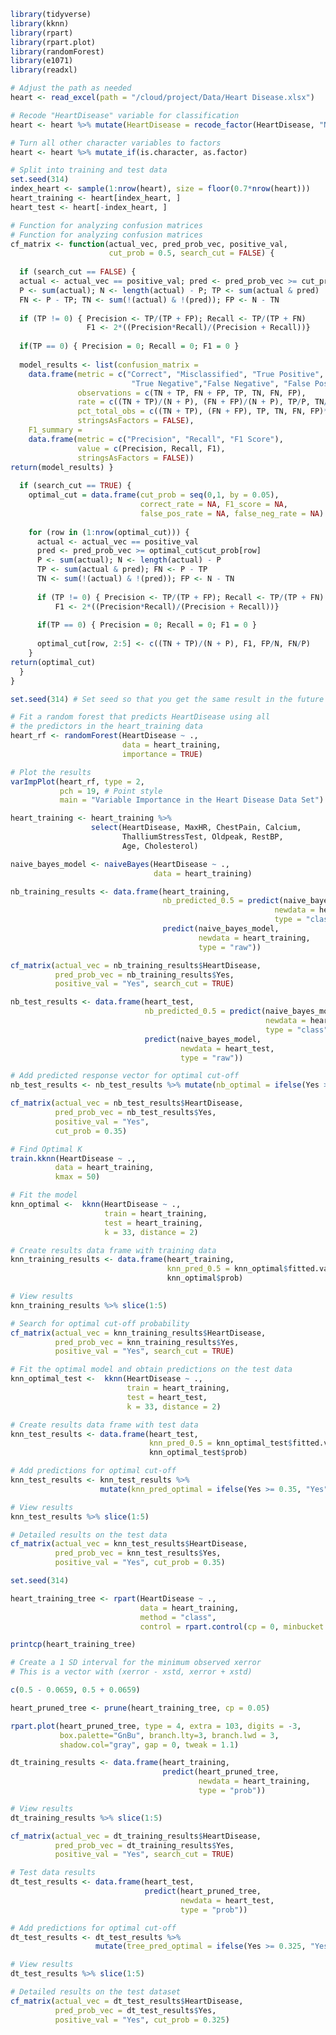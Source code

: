 

```r
library(tidyverse)
library(kknn)
library(rpart)
library(rpart.plot)
library(randomForest)
library(e1071)
library(readxl)

# Adjust the path as needed
heart <- read_excel(path = "/cloud/project/Data/Heart Disease.xlsx")

# Recode "HeartDisease" variable for classification
heart <- heart %>% mutate(HeartDisease = recode_factor(HeartDisease, "No" = "No", "Yes" = "Yes"))

# Turn all other character variables to factors
heart <- heart %>% mutate_if(is.character, as.factor)

# Split into training and test data
set.seed(314)
index_heart <- sample(1:nrow(heart), size = floor(0.7*nrow(heart)))
heart_training <- heart[index_heart, ]
heart_test <- heart[-index_heart, ]

# Function for analyzing confusion matrices
# Function for analyzing confusion matrices
cf_matrix <- function(actual_vec, pred_prob_vec, positive_val, 
                      cut_prob = 0.5, search_cut = FALSE) {
  
  if (search_cut == FALSE) {
  actual <- actual_vec == positive_val; pred <- pred_prob_vec >= cut_prob
  P <- sum(actual); N <- length(actual) - P; TP <- sum(actual & pred)
  FN <- P - TP; TN <- sum(!(actual) & !(pred)); FP <- N - TN
  
  if (TP != 0) { Precision <- TP/(TP + FP); Recall <- TP/(TP + FN)
                 F1 <- 2*((Precision*Recall)/(Precision + Recall))}
  
  if(TP == 0) { Precision = 0; Recall = 0; F1 = 0 }
 
  model_results <- list(confusion_matrix = 
    data.frame(metric = c("Correct", "Misclassified", "True Positive",
                           "True Negative","False Negative", "False Positive"),
               observations = c(TN + TP, FN + FP, TP, TN, FN, FP),
               rate = c((TN + TP)/(N + P), (FN + FP)/(N + P), TP/P, TN/N, FN/P, FP/N),
               pct_total_obs = c((TN + TP), (FN + FP), TP, TN, FN, FP)*(1/(N + P)),
               stringsAsFactors = FALSE),
    F1_summary = 
    data.frame(metric = c("Precision", "Recall", "F1 Score"),
               value = c(Precision, Recall, F1),
               stringsAsFactors = FALSE))
return(model_results) } 
 
  if (search_cut == TRUE) {
    optimal_cut = data.frame(cut_prob = seq(0,1, by = 0.05),
                             correct_rate = NA, F1_score = NA,
                             false_pos_rate = NA, false_neg_rate = NA)
    
    for (row in (1:nrow(optimal_cut))) {
      actual <- actual_vec == positive_val 
      pred <- pred_prob_vec >= optimal_cut$cut_prob[row]
      P <- sum(actual); N <- length(actual) - P
      TP <- sum(actual & pred); FN <- P - TP
      TN <- sum(!(actual) & !(pred)); FP <- N - TN
  
      if (TP != 0) { Precision <- TP/(TP + FP); Recall <- TP/(TP + FN)
          F1 <- 2*((Precision*Recall)/(Precision + Recall))}
  
      if(TP == 0) { Precision = 0; Recall = 0; F1 = 0 }
      
      optimal_cut[row, 2:5] <- c((TN + TP)/(N + P), F1, FP/N, FN/P)
    } 
return(optimal_cut)
  }
}
```


```r
set.seed(314) # Set seed so that you get the same result in the future

# Fit a random forest that predicts HeartDisease using all 
# the predictors in the heart_training data
heart_rf <- randomForest(HeartDisease ~ ., 
                         data = heart_training, 
                         importance = TRUE)

# Plot the results
varImpPlot(heart_rf, type = 2,
           pch = 19, # Point style
           main = "Variable Importance in the Heart Disease Data Set")

```


```r
heart_training <- heart_training %>% 
                  select(HeartDisease, MaxHR, ChestPain, Calcium,
                         ThalliumStressTest, Oldpeak, RestBP,
                         Age, Cholesterol)

```

```r
naive_bayes_model <- naiveBayes(HeartDisease ~ .,
                                data = heart_training)

```


```r
nb_training_results <- data.frame(heart_training,
                                  nb_predicted_0.5 = predict(naive_bayes_model,
                                                           newdata = heart_training,
                                                           type = "class"),
                                  predict(naive_bayes_model,
                                          newdata = heart_training,
                                          type = "raw"))

```


```r
cf_matrix(actual_vec = nb_training_results$HeartDisease,
          pred_prob_vec = nb_training_results$Yes,
          positive_val = "Yes", search_cut = TRUE)

```


```r
nb_test_results <- data.frame(heart_test,
                              nb_predicted_0.5 = predict(naive_bayes_model,
                                                         newdata = heart_test,
                                                         type = "class"),
                              predict(naive_bayes_model,
                                      newdata = heart_test,
                                      type = "raw"))

# Add predicted response vector for optimal cut-off
nb_test_results <- nb_test_results %>% mutate(nb_optimal = ifelse(Yes >= 0.35, "Yes", "No"))

```



```r
cf_matrix(actual_vec = nb_test_results$HeartDisease,
          pred_prob_vec = nb_test_results$Yes,
          positive_val = "Yes",
          cut_prob = 0.35)

```


```r
# Find Optimal K
train.kknn(HeartDisease ~ ., 
          data = heart_training, 
          kmax = 50)

```



```r
# Fit the model 
knn_optimal <-  kknn(HeartDisease ~ ., 
                     train = heart_training, 
                     test = heart_training,
                     k = 33, distance = 2)

# Create results data frame with training data
knn_training_results <- data.frame(heart_training,
                                   knn_pred_0.5 = knn_optimal$fitted.values,
                                   knn_optimal$prob)

# View results
knn_training_results %>% slice(1:5)

```


```r
# Search for optimal cut-off probability
cf_matrix(actual_vec = knn_training_results$HeartDisease,
          pred_prob_vec = knn_training_results$Yes,
          positive_val = "Yes", search_cut = TRUE)

```


```r
# Fit the optimal model and obtain predictions on the test data
knn_optimal_test <-  kknn(HeartDisease ~ ., 
                          train = heart_training, 
                          test = heart_test,
                          k = 33, distance = 2)

# Create results data frame with test data
knn_test_results <- data.frame(heart_test,
                               knn_pred_0.5 = knn_optimal_test$fitted.values,
                               knn_optimal_test$prob)

# Add predictions for optimal cut-off
knn_test_results <- knn_test_results %>% 
                    mutate(knn_pred_optimal = ifelse(Yes >= 0.35, "Yes", "No"))

# View results
knn_test_results %>% slice(1:5)


```


```r
# Detailed results on the test data
cf_matrix(actual_vec = knn_test_results$HeartDisease,
          pred_prob_vec = knn_test_results$Yes,
          positive_val = "Yes", cut_prob = 0.35)

```



```r
set.seed(314)

heart_training_tree <- rpart(HeartDisease ~ .,
                             data = heart_training,
                             method = "class", 
                             control = rpart.control(cp = 0, minbucket = 4))
```


```r
printcp(heart_training_tree)

# Create a 1 SD interval for the minimum observed xerror
# This is a vector with (xerror - xstd, xerror + xstd) 

c(0.5 - 0.0659, 0.5 + 0.0659) 

```


```r
heart_pruned_tree <- prune(heart_training_tree, cp = 0.05)

```


```r
rpart.plot(heart_pruned_tree, type = 4, extra = 103, digits = -3,
           box.palette="GnBu", branch.lty=3, branch.lwd = 3,
           shadow.col="gray", gap = 0, tweak = 1.1)

```


```r
dt_training_results <- data.frame(heart_training,
                                  predict(heart_pruned_tree,
                                          newdata = heart_training,
                                          type = "prob"))

# View results
dt_training_results %>% slice(1:5)

```


```r
cf_matrix(actual_vec = dt_training_results$HeartDisease,
          pred_prob_vec = dt_training_results$Yes,
          positive_val = "Yes", search_cut = TRUE)

```


```r
# Test data results
dt_test_results <- data.frame(heart_test,
                              predict(heart_pruned_tree,
                                      newdata = heart_test,
                                      type = "prob"))

# Add predictions for optimal cut-off
dt_test_results <- dt_test_results %>% 
                   mutate(tree_pred_optimal = ifelse(Yes >= 0.325, "Yes", "No"))

# View results
dt_test_results %>% slice(1:5)

```


```r
# Detailed results on the test dataset
cf_matrix(actual_vec = dt_test_results$HeartDisease,
          pred_prob_vec = dt_test_results$Yes,
          positive_val = "Yes", cut_prob = 0.325)

```

